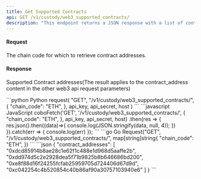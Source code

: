 ```yaml
---
title: Get Supported Contracts
api: GET /v1/custody/web3_supported_contracts/ 
description: "This endpoint returns a JSON response with a list of contract addresses for the specified chain code. If the chain code is not supported, it will raise a CustodyApiException with an error message."
---
```

#### Request 

<ParamField query="chain_code" type="String" required>The chain code for which to retrieve contract addresses.</ParamField>

#### Response
<ResponseField name="contract_addresses" type="String" >Supported Contract addresses(The result applies to the contract_address content in the other web3 api request parameters)</ResponseField>


<RequestExample>
```python Python
request(
    "GET",
    "/v1/custody/web3_supported_contracts/",
    {
        "chain_code": "ETH",
    },
    api_key, api_secret, host
)
```
```javascript JavaScript
coboFetch('GET', '/v1/custody/web3_supported_contracts/', {
      "chain_code": "ETH",
}, api_key, api_secret, host)
    .then(res => {
        res.json().then((data)=>{
            console.log(JSON.stringify(data, null, 4));
        })
    }).catch(err => {
        console.log(err)
    });
```
```go Go
Request("GET", "/v1/custody/web3_supported_contracts/", map[string]string{
      "chain_code": "ETH",
})
```
</RequestExample>

<ResponseExample>
```json
{
  "contract_addresses": [
    "0xdcd85914b8ae28c1e62f1c488e1d968d5aaffe2b",
    "0xdd974d5c2e2928dea5f71b9825b8b646686bd200",
    "0xe8f88d16f24255fcfab25959705d724406d67d9d",
    "0xc042254c4b520854c40b86af90a30757103940e6"
  ]
}
```
</ResponseExample>
